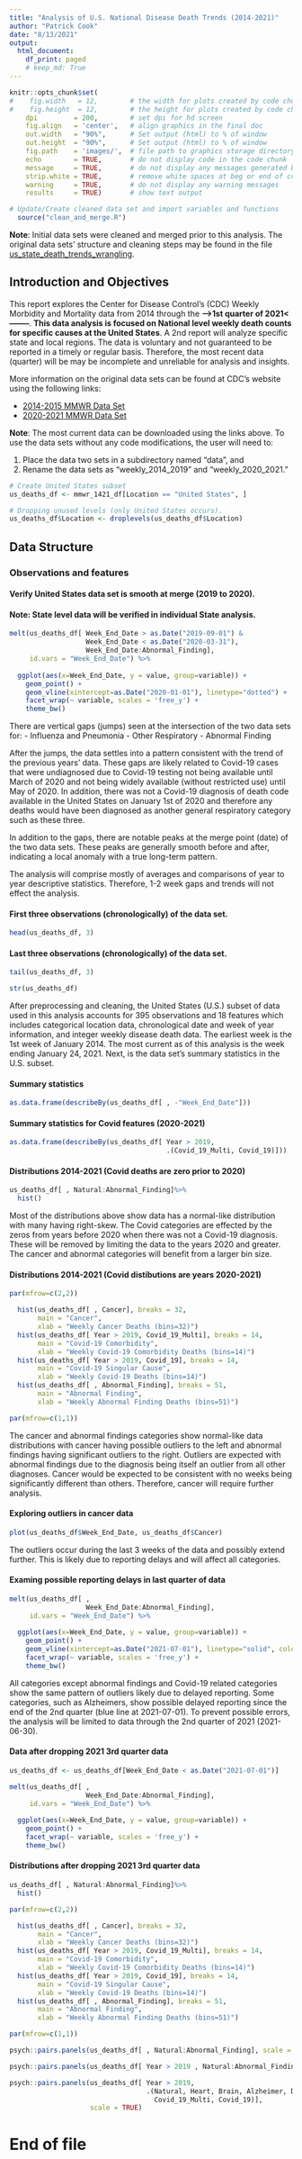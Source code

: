 ```yaml
---
title: "Analysis of U.S. National Disease Death Trends (2014-2021)"
author: "Patrick Cook"
date: "8/13/2021"
output: 
  html_document:
    df_print: paged
    # keep_md: True
---
```


```r
knitr::opts_chunk$set(
#    fig.width   = 12,        # the width for plots created by code chunk
#    fig.height  = 12,        # the height for plots created by code chunk
    dpi         = 200,        # set dpi for hd screen
    fig.align   = 'center',   # align graphics in the final doc
    out.width   = "90%",      # Set output (html) to % of window
    out.height  = "90%",      # Set output (html) to % of window
    fig.path    = 'images/',  # file path to graphics storage directory
    echo        = TRUE,       # do not display code in the code chunk
    message     = TRUE,       # do not display any messages generated by code
    strip.white = TRUE,       # remove white spaces at beg or end of code chunk
    warning     = TRUE,       # do not display any warning messages
    results     = TRUE)       # show text output
```


```r

# Update/Create cleaned data set and import variables and functions
  source("clean_and_merge.R")

```

**Note**: Initial data sets were cleaned and merged prior to this analysis. The 
original data sets' structure and cleaning steps may be found in the file 
[us_state_death_trends_wrangling](us_state_death_trends_wrangling.Rmd).

## Introduction and Objectives  

This report explores the Center for Disease Control's (CDC) Weekly Morbidity and 
Mortality data from 2014 through the **------>1st quarter of 2021<--------**. 
**This data analysis is focused on National level weekly death counts for specific 
causes at the United States**. A 2nd report will analyze specific state and local 
regions. The data is voluntary and not guaranteed to be reported in a timely or 
regular basis. Therefore, the most recent data (quarter) will be may be 
incomplete and unreliable for analysis and insights. 

More information on the original data sets can be found at CDC's website using 
the following links: 

- [2014-2015 MMWR Data Set](https://data.cdc.gov/NCHS/Weekly-Counts-of-Deaths-by-State-and-Select-Causes/3yf8-kanr){target="_blank"}
- [2020-2021 MMWR Data Set](https://data.cdc.gov/NCHS/Weekly-Provisional-Counts-of-Deaths-by-State-and-S/muzy-jte6){target="_blank"}

**Note**: The most current data can be downloaded using the links above. To use the 
data sets without any code modifications, the user will need to:

1. Place the data two sets in a subdirectory named "data", and
2. Rename the data sets as "weekly_2014_2019" and "weekly_2020_2021."


```r
# Create United States subset
us_deaths_df <- mmwr_1421_df[Location == "United States", ]

# Dropping unused levels (only United States occurs). 
us_deaths_df$Location <- droplevels(us_deaths_df$Location)

```


## Data Structure  

### Observations and features  

#### Verify United States data set is smooth at merge (2019 to 2020).
#### **Note**: State level data will be verified in individual State analysis.   

```r

melt(us_deaths_df[ Week_End_Date > as.Date("2019-09-01") & 
                   Week_End_Date < as.Date("2020-03-31"),
                   Week_End_Date:Abnormal_Finding],
     id.vars = "Week_End_Date") %>%
  
  ggplot(aes(x=Week_End_Date, y = value, group=variable)) +
    geom_point() +
    geom_vline(xintercept=as.Date("2020-01-01"), linetype="dotted") +
    facet_wrap(~ variable, scales = 'free_y') + 
    theme_bw()

```

There are vertical gaps (jumps) seen at the intersection of the two data sets 
for: 
- Influenza and Pneumonia
- Other Respiratory
- Abnormal Finding

After the jumps, the data settles into a pattern consistent with the trend of 
the previous years' data. These gaps are likely related to Covid-19 cases that 
were undiagnosed due to Covid-19 testing not being available until March of 2020 
and not being widely available (without restricted use) until May of 2020. In 
addition, there was not a Covid-19 diagnosis of death code available in the 
United States on January 1st of 2020 and therefore any deaths would 
have been diagnosed as another general respiratory category such as these three.

In addition to the gaps, there are notable peaks at the merge point (date) of 
the two data sets. These peaks are generally smooth before and after, indicating 
a local anomaly with a true long-term pattern. 

The analysis will comprise mostly of averages and comparisons of year to year 
descriptive statistics. Therefore, 1-2 week gaps and trends will not effect the 
analysis. 

#### First three observations (chronologically) of the data set.  


```r
head(us_deaths_df, 3)

```

#### Last three observations (chronologically) of the data set.  

```r

tail(us_deaths_df, 3)

```

```r

str(us_deaths_df)

```



After preprocessing and cleaning, the United States (U.S.) subset of data used 
in this analysis accounts for 395 observations and 18 features which includes 
categorical location data, chronological date and week of year information, and 
integer weekly disease death data. The earliest week is the 1st week of January 
2014. The most current as of this analysis is the week ending January 24, 2021. 
Next, is the  data set's summary statistics in the U.S. subset.


#### Summary statistics  

```r

as.data.frame(describeBy(us_deaths_df[ , -"Week_End_Date"]))


```

#### Summary statistics for Covid features (2020-2021)  

```r

as.data.frame(describeBy(us_deaths_df[ Year > 2019, 
                                       .(Covid_19_Multi, Covid_19)]))

```

#### Distributions 2014-2021 (Covid deaths are zero prior to 2020)  

```r
us_deaths_df[ , Natural:Abnormal_Finding]%>%
  hist()
```

Most of the distributions above show data has a normal-like distribution with 
many having right-skew. The Covid categories are effected by the zeros from 
years before 2020 when there was not a Covid-19 diagnosis. These will be removed 
by limiting the data to the years 2020 and greater. The cancer and abnormal 
categories will benefit from a larger bin size. 


#### Distributions 2014-2021 (Covid distibutions are years 2020-2021)  

```r
par(mfrow=c(2,2))

  hist(us_deaths_df[ , Cancer], breaks = 32, 
       main = "Cancer", 
       xlab = "Weekly Cancer Deaths (bins=32)") 
  hist(us_deaths_df[ Year > 2019, Covid_19_Multi], breaks = 14, 
       main = "Covid-19 Comorbidity", 
       xlab = "Weekly Covid-19 Comorbidity Deaths (bins=14)")
  hist(us_deaths_df[ Year > 2019, Covid_19], breaks = 14, 
       main = "Covid-19 Singular Cause", 
       xlab = "Weekly Covid-19 Deaths (bins=14)")
  hist(us_deaths_df[ , Abnormal_Finding], breaks = 51, 
       main = "Abnormal Finding", 
       xlab = "Weekly Abnormal Finding Deaths (bins=51)")

par(mfrow=c(1,1))

```

The cancer and abnormal findings categories show normal-like data distributions 
with cancer having possible outliers to the left and abnormal findings having 
significant outliers to the right. Outliers are expected with abnormal findings 
due to the diagnosis being itself an outlier from all other diagnoses. Cancer 
would be expected to be consistent with no weeks being significantly different 
than others. Therefore, cancer will require further analysis.

#### Exploring outliers in cancer data  


```r

plot(us_deaths_df$Week_End_Date, us_deaths_df$Cancer)

```

The outliers occur during the last 3 weeks of the data and possibly extend 
further. This is likely due to reporting delays and will affect all categories.  


#### Examing possible reporting delays in last quarter of data  

```r

melt(us_deaths_df[ ,
                   Week_End_Date:Abnormal_Finding],
     id.vars = "Week_End_Date") %>%
  
  ggplot(aes(x=Week_End_Date, y = value, group=variable)) +
    geom_point() +
    geom_vline(xintercept=as.Date("2021-07-01"), linetype="solid", color = "blue") +
    facet_wrap(~ variable, scales = 'free_y') + 
    theme_bw()

```

All categories except abnormal findings and Covid-19 related categories show the 
same pattern of outliers likely due to delayed reporting. Some categories, such 
as Alzheimers, show possible delayed reporting since the end of the 2nd quarter 
(blue line at 2021-07-01). To prevent possible errors, the analysis will be 
limited to data through the 2nd quarter of 2021 (2021-06-30). 


#### Data after dropping 2021 3rd quarter data  

```r
us_deaths_df <- us_deaths_df[Week_End_Date < as.Date("2021-07-01")]

melt(us_deaths_df[ ,
                   Week_End_Date:Abnormal_Finding],
     id.vars = "Week_End_Date") %>%
  
  ggplot(aes(x=Week_End_Date, y = value, group=variable)) +
    geom_point() +
    facet_wrap(~ variable, scales = 'free_y') + 
    theme_bw()

```

#### Distributions after dropping 2021 3rd quarter data  


```r
us_deaths_df[ , Natural:Abnormal_Finding]%>%
  hist()
```

```r
par(mfrow=c(2,2))

  hist(us_deaths_df[ , Cancer], breaks = 32, 
       main = "Cancer", 
       xlab = "Weekly Cancer Deaths (bins=32)") 
  hist(us_deaths_df[ Year > 2019, Covid_19_Multi], breaks = 14, 
       main = "Covid-19 Comorbidity", 
       xlab = "Weekly Covid-19 Comorbidity Deaths (bins=14)")
  hist(us_deaths_df[ Year > 2019, Covid_19], breaks = 14, 
       main = "Covid-19 Singular Cause", 
       xlab = "Weekly Covid-19 Deaths (bins=14)")
  hist(us_deaths_df[ , Abnormal_Finding], breaks = 51, 
       main = "Abnormal Finding", 
       xlab = "Weekly Abnormal Finding Deaths (bins=51)")

par(mfrow=c(1,1))

```







```r
psych::pairs.panels(us_deaths_df[ , Natural:Abnormal_Finding], scale = TRUE)

```

```r
psych::pairs.panels(us_deaths_df[ Year > 2019 , Natural:Abnormal_Finding], scale = TRUE)

```



```r
psych::pairs.panels(us_deaths_df[ Year > 2019,
                                  .(Natural, Heart, Brain, Alzheimer, Diabetes, 
                                    Covid_19_Multi, Covid_19)], 
                    scale = TRUE)

```





# End of file  



